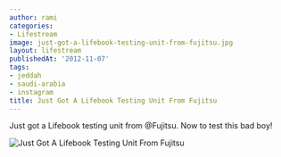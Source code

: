 ```yaml
---
author: rami
categories:
- Lifestream
image: just-got-a-lifebook-testing-unit-from-fujitsu.jpg
layout: lifestream
publishedAt: '2012-11-07'
tags:
- jeddah
- saudi-arabia
- instagram
title: Just Got A Lifebook Testing Unit From Fujitsu
---
```


Just got a Lifebook testing unit from @Fujitsu. Now to test this bad boy!

![Just Got A Lifebook Testing Unit From Fujitsu](/assets/images/content/lifestream/just-got-a-lifebook-testing-unit-from-fujitsu.jpg)
